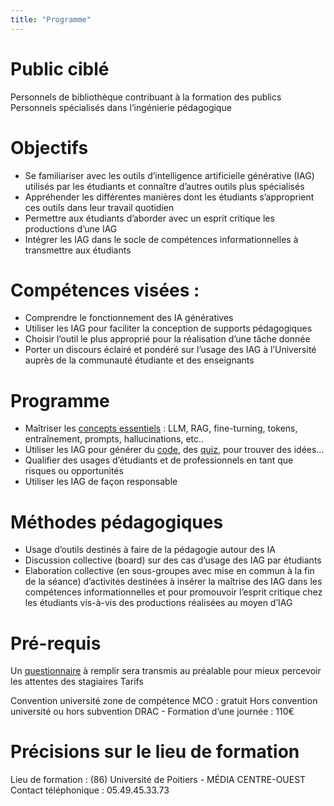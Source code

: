 ```yaml
---
title: "Programme"
---
```



# Public ciblé

Personnels de bibliothèque contribuant à la formation des publics
Personnels spécialisés dans l'ingénierie pédagogique

# Objectifs

- Se familiariser avec les outils d'intelligence artificielle générative (IAG)   utilisés par les étudiants et connaître d'autres outils plus spécialisés  
- Appréhender les différentes manières dont les étudiants s'approprient ces outils dans leur travail quotidien  
- Permettre aux étudiants d'aborder avec un esprit critique les productions d'une IAG  
- Intégrer les IAG dans le socle de compétences informationnelles à transmettre aux étudiants  


# Compétences visées :

- Comprendre le fonctionnement des IA génératives  
- Utiliser les IAG pour faciliter la conception de supports pédagogiques  
- Choisir l'outil le plus approprié pour la réalisation d'une tâche donnée  
- Porter un discours éclairé et pondéré sur l'usage des IAG à l'Université auprès de la communauté étudiante et des enseignants  

# Programme

- Maîtriser les [concepts essentiels](concepts_essentiels.qmd) : LLM, RAG, fine-turning, tokens, entraînement, prompts, hallucinations, etc..  
- Utiliser les IAG pour générer du [code](generer_code.qmd), des [quiz](generer_quiz.qmd), pour trouver des idées...  
- Qualifier des usages d'étudiants et de professionnels en tant que risques ou opportunités  
- Utiliser les IAG de façon responsable  

# Méthodes pédagogiques

- Usage d'outils destinés à faire de la pédagogie autour des IA  
- Discussion collective (board) sur des cas d'usage des IAG par étudiants  
- Elaboration collective (en sous-groupes avec mise en commun à la fin de la séance) d'activités destinées à insérer la maîtrise des IAG dans les compétences informationnelles et pour promouvoir l'esprit critique chez les étudiants vis-à-vis des productions réalisées au moyen d'IAG  

# Pré-requis

Un [questionnaire](questionnaire.md) à remplir sera transmis au préalable pour mieux percevoir les attentes des stagiaires
Tarifs

Convention université zone de compétence MCO : gratuit
Hors convention université ou hors subvention DRAC - Formation d'une journée : 110€

# Précisions sur le lieu de formation

Lieu de formation : (86) Université de Poitiers - MÉDIA CENTRE-OUEST
Contact téléphonique : 05.49.45.33.73